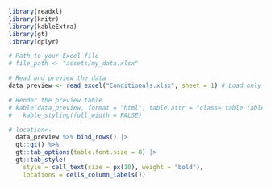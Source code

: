 
<!-- ## Annex. Conditional Attributes {.unnumbered} -->

```r
library(readxl)
library(knitr)
library(kableExtra)
library(gt)
library(dplyr)

# Path to your Excel file
# file_path <- "assets/my_data.xlsx"

# Read and preview the data
data_preview <- read_excel("Conditionals.xlsx", sheet = 1) # Load only the first 10 rows

# Render the preview table
# kable(data_preview, format = "html", table.attr = "class='table table-striped'") %>%
#   kable_styling(full_width = FALSE)

# location<-
  data_preview %>% bind_rows() |> 
  gt::gt() %>%
  gt::tab_options(table.font.size = 8) |> 
  gt::tab_style(
    style = cell_text(size = px(10), weight = "bold"),
    locations = cells_column_labels())
```

